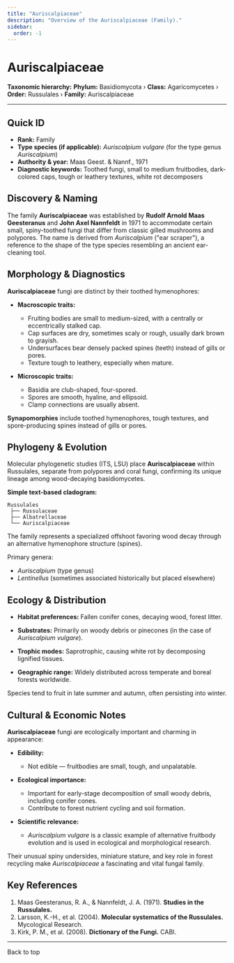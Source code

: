 ```yaml
---
title: "Auriscalpiaceae"
description: "Overview of the Auriscalpiaceae (Family)."
sidebar:
  order: -1
---
```



# Auriscalpiaceae <Badge variant="note" text="Family" />

**Taxonomic hierarchy:** **Phylum:** Basidiomycota › **Class:** Agaricomycetes › **Order:** Russulales › **Family:** Auriscalpiaceae

---

## Quick ID
* **Rank:** Family  
* **Type species (if applicable):** _Auriscalpium vulgare_ (for the type genus _Auriscalpium_)  
* **Authority & year:** Maas Geest. & Nannf., 1971  
* **Diagnostic keywords:** Toothed fungi, small to medium fruitbodies, dark-colored caps, tough or leathery textures, white rot decomposers  

## Discovery & Naming
The family **Auriscalpiaceae** was established by **Rudolf Arnold Maas Geesteranus** and **John Axel Nannfeldt** in 1971 to accommodate certain small, spiny-toothed fungi that differ from classic gilled mushrooms and polypores. The name is derived from _Auriscalpium_ ("ear scraper"), a reference to the shape of the type species resembling an ancient ear-cleaning tool.

## Morphology & Diagnostics
**Auriscalpiaceae** fungi are distinct by their toothed hymenophores:

- **Macroscopic traits:**
  - Fruiting bodies are small to medium-sized, with a centrally or eccentrically stalked cap.
  - Cap surfaces are dry, sometimes scaly or rough, usually dark brown to grayish.
  - Undersurfaces bear densely packed spines (teeth) instead of gills or pores.
  - Texture tough to leathery, especially when mature.

- **Microscopic traits:**
  - Basidia are club-shaped, four-spored.
  - Spores are smooth, hyaline, and ellipsoid.
  - Clamp connections are usually absent.

**Synapomorphies** include toothed hymenophores, tough textures, and spore-producing spines instead of gills or pores.

## Phylogeny & Evolution
Molecular phylogenetic studies (ITS, LSU) place **Auriscalpiaceae** within Russulales, separate from polypores and coral fungi, confirming its unique lineage among wood-decaying basidiomycetes.

**Simple text-based cladogram:**
```
Russulales
 ├── Russulaceae
 ├── Albatrellaceae
 └── Auriscalpiaceae
```
The family represents a specialized offshoot favoring wood decay through an alternative hymenophore structure (spines).

Primary genera:

- _Auriscalpium_ (type genus)
- _Lentinellus_ (sometimes associated historically but placed elsewhere)

## Ecology & Distribution
- **Habitat preferences:** Fallen conifer cones, decaying wood, forest litter.
- **Substrates:** Primarily on woody debris or pinecones (in the case of _Auriscalpium vulgare_).
- **Trophic modes:** Saprotrophic, causing white rot by decomposing lignified tissues.

- **Geographic range:** Widely distributed across temperate and boreal forests worldwide.

Species tend to fruit in late summer and autumn, often persisting into winter.

## Cultural & Economic Notes
**Auriscalpiaceae** fungi are ecologically important and charming in appearance:

- **Edibility:**
  - Not edible — fruitbodies are small, tough, and unpalatable.

- **Ecological importance:**
  - Important for early-stage decomposition of small woody debris, including conifer cones.
  - Contribute to forest nutrient cycling and soil formation.

- **Scientific relevance:**
  - _Auriscalpium vulgare_ is a classic example of alternative fruitbody evolution and is used in ecological and morphological research.

Their unusual spiny undersides, miniature stature, and key role in forest recycling make _Auriscalpiaceae_ a fascinating and vital fungal family.

## Key References
1. Maas Geesteranus, R. A., & Nannfeldt, J. A. (1971). **Studies in the Russulales.**  
2. Larsson, K.-H., et al. (2004). **Molecular systematics of the Russulales.** Mycological Research.  
3. Kirk, P. M., et al. (2008). **Dictionary of the Fungi.** CABI.

---

<LinkButton href="#top" variant="minimal" icon="arrow-up">
  Back to top
</LinkButton>
